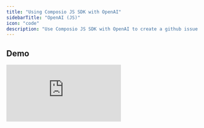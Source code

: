 ```yaml
---
title: "Using Composio JS SDK with OpenAI"
sidebarTitle: "OpenAI (JS)"
icon: "code"
description: "Use Composio JS SDK with OpenAI to create a github issue creation agent"
---
```


## Demo

 <iframe
    src="https://codesandbox.io/p/devbox/test-wnktj6?embed=1&file=%2Findex.mjs&showConsole=true"
    frameBorder="0"
    title="Direct Action Execution"
    allow="clipboard-write"
    webkitallowfullscreen="true"
    mozallowfullscreen="true"
    allowfullscreen
    style={{
    width: '100%',
    height: '500px',
    border: '3px solid #5E43CE',
    borderRadius: '10px',
    }}/>
<Steps>
<Step title="Get Composio API Key">
Follow this [Get API Key](/faq/api_key/api_key/) to get your Composio API Key
</Step>
<Step title="Install Dependencies">
<CodeGroup>
      ```bash Install dependencies
npm install composio-core openai 
yarn add composio-core openai 
pnpm add composio-core openai
      ```
    </CodeGroup>
</Step>

<Step title="Define method to let user connect their GitHub account">

 <CodeGroup>
      ```typescript index.mjs
import { OpenAI } from "openai";
import { OpenAIToolSet } from "composio-core";

const COMPOSIO_API_KEY = "<your-composio-api-key>"
const OPEN_AI_API_KEY = "<your-openai-api-key>"
const toolset = new OpenAIToolSet({apiKey: COMPOSIO_API_KEY,});

const appName = 'github';

async function setupUserConnectionIfNotExists(entityId) {
        const entity = toolset.client.getEntity(entityId);
        const connection = await entity.getConnection(appName);

        if (!connection) {
            const connection = await entity.initiateConnection(appName);
            console.log("Log in via: ", connection.redirectUrl);
            return connection.waitUntilActive(60);
        }

        return connection;
}
      ```
    </CodeGroup>

Learn more about entities [here](introduction/foundations/components/entity/entity-guide)

</Step>

<Step title="Setup Agent with OpenAI">

<CodeGroup>
      ```typescript index.mjs
async function executeAgent(repo,entityName="default") {
        const entity = toolset.client.getEntity(entityName)
        await setupUserConnectionIfNotExists(entity.id);

        const tools = await toolset.getTools({ actions: ["github_issues_create"] }, entity.id);
        const instruction = `Make an issue with sample title in the repo - ${repo}`

        const client = new OpenAI({ apiKey: OPEN_AI_API_KEY })
        const response = await client.chat.completions.create({
            model: "gpt-4-turbo",
            messages: [{
                role: "user",
                content: instruction,
            }],
            tools: tools,
            tool_choice: "auto",
        })

        console.log(response.choices[0].message.tool_calls);
        await toolset.handleToolCall(response, entity.id);
}

      ```
    </CodeGroup>

</Step>

<Step title="Invoke Your Agent">

<CodeGroup>
      ```typescript  index.mjs
      executeAgent("himanshu-dixit/custom-repo-breaking")
      ```
    </CodeGroup>

Tada 🎉! It was this simple to create a powerful Agent with Composio and OpenAI.
</Step>

<Step title="Complete code snippet">
View the full snippet [here](https://github.com/composiohq/composio/tree/master/js/examples/openai/sample.mjs)
</Step>
</Steps>


